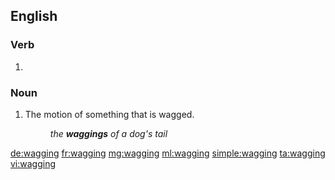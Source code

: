 ==English==

===Verb===
{{head|en}}

# {{present participle of|wag|lang=en}}

===Noun===
{{en-noun}}

# The motion of something that is wagged.
#: ''the '''waggings''' of a dog's tail''

[[de:wagging]]
[[fr:wagging]]
[[mg:wagging]]
[[ml:wagging]]
[[simple:wagging]]
[[ta:wagging]]
[[vi:wagging]]